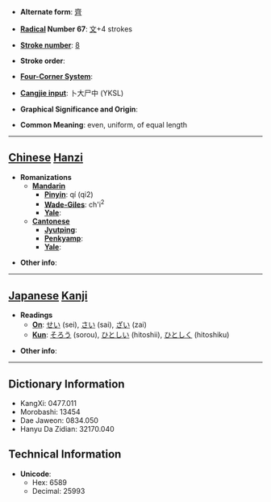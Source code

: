 * '''Alternate form''': [[齊]]

* '''[[Wiktionary:Chinese radical index| Radical]] Number 67''': [[Wiktionary:Chinese radical index 文|文]]+4 strokes

* '''[[Wiktionary:Chinese total strokes index|Stroke number]]''': [[Wiktionary:Chinese total strokes index 8|8]]

* '''Stroke order''': 

* '''[[Wiktionary:Chinese four corner index|Four-Corner System]]''': 

* '''[[Wiktionary:Chinese Cangjie index|Cangjie input]]''': 卜大尸中 (YKSL)

* '''Graphical Significance and Origin''': 

* '''Common Meaning''': even, uniform, of equal length

----

== [[Chinese]] [[Hanzi]] ==

* '''Romanizations'''
** '''[[Mandarin]]'''
*** '''[[Pinyin]]''': qí (qi2)
*** '''[[Wade-Giles]]''': ch'i<sup>2</sup>
*** '''[[Yale]]''': 
** '''[[Cantonese]]'''
*** '''[[Jyutping]]''':
*** '''[[Penkyamp]]''': 
*** '''[[Yale]]''': 

* '''Other info''': 

----

== [[Japanese]] [[Kanji]] ==

* '''Readings'''
** '''[[On]]''': [[せい]] (sei), [[さい]] (sai), [[ざい]] (zai)
** '''[[Kun]]''': [[そろう]] (sorou), [[ひとしい]] (hitoshii), [[ひとしく]] (hitoshiku)

* '''Other info''':  

----

== Dictionary Information ==

* KangXi: 0477.011
* Morobashi: 13454
* Dae Jaweon: 0834.050
* Hanyu Da Zidian: 32170.040

== Technical Information ==

* '''Unicode''':
** Hex: 6589
** Decimal: 25993